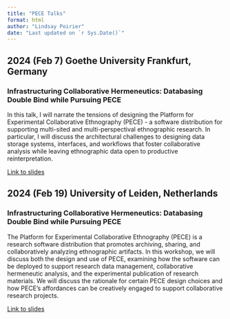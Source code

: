 ```yaml
---
title: "PECE Talks"
format: html
author: "Lindsay Poirier"
date: "Last updated on `r Sys.Date()`"
---
```


## 2024 (Feb 7) Goethe University Frankfurt, Germany

### Infrastructuring Collaborative Hermeneutics: Databasing Double Bind while Pursuing PECE

In this talk, I will narrate the tensions of designing the Platform for Experimental Collaborative Ethnography (PECE) - a software distribution for supporting multi-sited and multi-perspectival ethnographic research. In particular, I will discuss the architectural challenges to designing data storage systems, interfaces, and workflows that foster collaborative analysis while leaving ethnographic data open to productive reinterpretation.  

[Link to slides](talks/frankfurt2024.html)

## 2024 (Feb 19) University of Leiden, Netherlands

### Infrastructuring Collaborative Hermeneutics: Databasing Double Bind while Pursuing PECE

The Platform for Experimental Collaborative Ethnography (PECE) is a research software distribution that promotes archiving, sharing, and collaboratively analyzing ethnographic artifacts. In this workshop, we will discuss both the design and use of PECE, examining how the software can be deployed to support research data management, collaborative hermeneutic analysis, and the experimental publication of research materials. We will discuss the rationale for certain PECE design choices and how PECE's affordances can be creatively engaged to support collaborative research projects.

[Link to slides](talks/leiden2024.html)